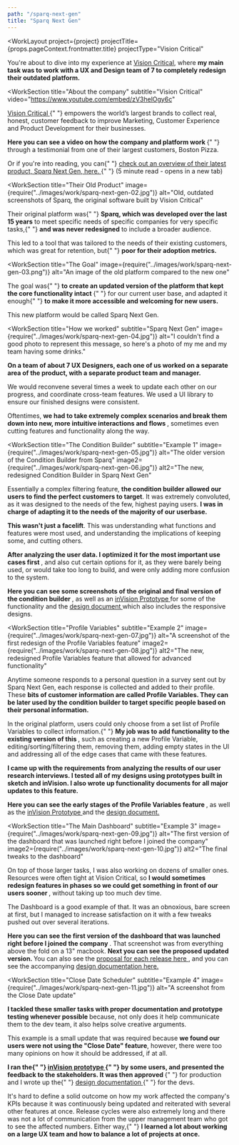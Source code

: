 ```yaml
---
path: "/sparq-next-gen"
title: "Sparq Next Gen"
---
```





<WorkLayout
  project={project}
  projectTitle={props.pageContext.frontmatter.title}
  projectType="Vision Critical"
>
<SEO title={props.pageContext.frontmatter.title} />
<WorkSection title="Overview" 
  image={require("../images/work/sparq-next-gen-01.jpg")}
  alt="Images of Sparq Next Gen displayed on mobile, tablet, and desktop.">
  <p>
    You're about to dive into my experience at <a href="http://www.visioncritical.com/" target="_blank" rel="noreferrer noopener">Vision Critical</a>, where <strong>my main task was to work with a UX and Design team of 7 to completely redesign their outdated platform.</strong>
  </p>
</WorkSection>

<WorkSection
  title="About the company"
  subtitle="Vision Critical"
  video="https://www.youtube.com/embed/zV3helOgy6c"
>
  <p>
    <a
      href="http://www.visioncritical.com/"
      target="_blank"
      rel="noreferrer noopener"
    >
      Vision Critical
    </a>{" "}
    empowers the world’s largest brands to collect real, honest, customer
    feedback to improve Marketing, Customer Experience and Product Development
    for their businesses.
  </p>
  <p>
    <strong>
      Here you can see a video on how the company and platform work
    </strong>{" "}
    through a testimonial from one of their largest customers, Boston Pizza.
  </p>
  <p>
    Or if you're into reading, you can{" "}
    <a
      href="https://www.visioncritical.com/customer-intelligence-platform-features/"
      target="_blank"
      rel="noreferrer noopener"
    >
      check out an overview of their latest product, Sparq Next Gen, here.
    </a>{" "}
    (5 minute read - opens in a new tab)
  </p>
</WorkSection>

<WorkSection
  title="Their Old Product"
  image={require("../images/work/sparq-next-gen-02.jpg")}
  alt="Old, outdated screenshots of Sparq, the original software built by Vision Critical"
>
  <p>
    Their original platform was{" "}
    <strong>Sparq, which was developed over the last 15 years</strong> to meet
    specific needs of specific companies for very specific tasks,{" "}
    <strong>and was never redesigned</strong> to include a broader audience.
  </p>
  <p>
    This led to a tool that was tailored to the needs of their existing
    customers, which was great for retention, but{" "}
    <strong>poor for their adoption metrics.</strong>
  </p>
</WorkSection>

<WorkSection
  title="The Goal"
  image={require("../images/work/sparq-next-gen-03.png")}
  alt="An image of the old platform compared to the new one"
>
  <p>
    The goal was{" "}
    <strong>
      to create an updated version of the platform that kept the core
      functionality intact
    </strong>{" "}
    for our current user base, and adapted it enough{" "}
    <strong>to make it more accessible and welcoming for new users.</strong>
  </p>
  <p>This new platform would be called Sparq Next Gen.</p>
</WorkSection>

<WorkSection
  title="How we worked"
  subtitle="Sparq Next Gen"
  image={require("../images/work/sparq-next-gen-04.jpg")}
  alt="I couldn't find a good photo to represent this message, so here's a photo of my me and my team having some drinks."
>
  <p>
    <strong>
        On a team of about 7 UX Designers, each one of us worked on a separate area of the
        product, with a separate product team and manager.
    </strong>
  </p>

<p>
  We would reconvene several times a week to update each other on our progress,
  and coordinate cross-team features. We used a UI library to ensure our
  finished designs were consistent.
</p>

  <p>
    Oftentimes, <strong>
        we had to take extremely complex scenarios and break them down into new,
        more intuitive interactions and flows
    </strong>, sometimes even cutting features and functionality along the way.
  </p>
</WorkSection>

<WorkSection
  title="The Condition Builder"
  subtitle="Example 1"
  image={require("../images/work/sparq-next-gen-05.jpg")}
  alt="The older version of the Condition Builder from Sparq"
  image2={require("../images/work/sparq-next-gen-06.jpg")}
  alt2="The new, redesigned Condition Builder in Sparq Next Gen"
>
  <p>
    Essentially a complex filtering feature, <strong>the condition builder allowed our users to find the perfect customers to target</strong>. It was extremely convoluted, as it was designed to the needs of the few, highest paying
    users. <strong>I was in charge of adapting it to the needs of the majority of our userbase.</strong>
  </p>

<p>
  <strong>This wasn't just a facelift</strong>. This was understanding what
  functions and features were most used, and understanding the implications of
  keeping some, and cutting others.
</p>

<p>
  <strong>
    After analyzing the user data. I optimized it for the most important use
    cases first
  </strong>
  , and also cut certain options for it, as they were barely being used, or would
  take too long to build, and were only adding more confusion to the system.
</p>

<p>
  <strong>
    Here you can see some screenshots of the original and final version of the
    condition builder
  </strong>
  , as well as an <a
    href="https://invis.io/WV63QOVM2"
    target="_blank"
    rel="noreferrer noopener"
  >
    inVision Prototype
  </a> for some of the functionality and the <a
    href="https://docs.google.com/document/d/1WAYWZpTzK2LQaV4pV_UQGA5kDxvlqq7jMmEPTKN1HyY/edit?usp=sharing"
    target="_blank"
    rel="noreferrer noopener"
  >
    design document
  </a> which also includes the responsive designs.
</p>

</WorkSection>

<WorkSection
  title="Profile Variables"
  subtitle="Example 2"
  image={require("../images/work/sparq-next-gen-07.jpg")}
  alt="A screenshot of the first redesign of the Profile Variables feature"
  image2={require("../images/work/sparq-next-gen-08.jpg")}
  alt2="The new, redesigned Profile Variables feature that allowed for advanced functionality"
>
<p>
  Anytime someone responds to a personal question in a survey sent out by Sparq Next Gen, each
  response is collected and added to their profile. These <strong>bits of customer information are called Profile Variables. They can be later used by the condition builder to target specific people based on their personal information.</strong>
</p>

<p>
  In the original platform, users could only choose from a set list of Profile
  Variables to collect information.{" "}
  <strong>
    My job was to add functionality to the existing version of this
  </strong>
  , such as creating a new Profile Variable, editing/sorting/filtering them, removing
  them, adding empty states in the UI and addressing all of the edge cases that came
  with these features.
</p>

<p>
  <strong>
    I came up with the requirements from analyzing the results of our user
    research interviews. I tested all of my designs using prototypes built in
    sketch and inVision. I also wrote up functionality documents for all major
    updates to this feature.
  </strong>
</p>

<p>
  <strong>
    Here you can see the early stages of the Profile Variables feature
  </strong>
  , as well as the <a
    href="https://invis.io/V25ZZQY7B"
    target="_blank"
    rel="noreferrer noopener"
  >
    inVision Prototype
  </a> and the <a
    href="https://docs.google.com/document/d/1GrEJBw1o2syjunyHndF7zWQvzi9527yLOe5zbWyUNKQ/edit?usp=sharing"
    target="_blank"
    rel="noreferrer noopener"
  >
    design document.
  </a>
</p>

</WorkSection>

<WorkSection
  title="The Main Dashboard"
  subtitle="Example 3"
  image={require("../images/work/sparq-next-gen-09.jpg")}
  alt="The first version of the dashboard that was launched right before I joined the company"
  image2={require("../images/work/sparq-next-gen-10.jpg")}
  alt2="The final tweaks to the dashboard"
>
<p>
  On top of those larger tasks, I was also working on dozens of smaller ones. Resources were
  often tight at Vision Critical, so <strong>
      I would sometimes redesign features in phases so we could get something in front of our
      users sooner
  </strong>
  , without taking up too much dev time.
</p>

<p>
  The Dashboard is a good example of that. It was an obnoxious, bare screen at
  first, but I managed to increase satisfaction on it with a few tweaks pushed
  out over several iterations.
</p>

<p>
  <strong>
    Here you can see the first version of the dashboard that was launched right
    before I joined the company
  </strong>
  . That screenshot was from everything above the fold on a 13" macbook. <strong>
    Next you can see the proposed updated version.
  </strong> You can also see the <a
    href={require("../images/work/sparq-next-gen-99.jpg")}
    target="_blank"
    rel="noreferrer noopener"
  >
    proposal for each release here
  </a>, and you can see the accompanying <a
    href="https://docs.google.com/document/d/1DWQ0-PDKNtIj81p59brabztY3XwB5I4-bc3JaoWFnos/edit?usp=sharing"
    target="_blank"
    rel="noreferrer noopener"
  >
    design documentation here.
  </a>
</p>

</WorkSection>

<WorkSection
  title="Close Date Scheduler"
  subtitle="Example 4"
  image={require("../images/work/sparq-next-gen-11.jpg")}
  alt="A screenshot from the Close Date update"
>
<p>
  <strong>
      I tackled these smaller tasks with proper documentation and prototype testing whenever
      possible
  </strong> because, not only does it help communicate them to the dev team, it also helps solve
  creative arguments.
</p>

<p>
  This example is a small update that was required because
  <strong>we found our users were not using the "Close Date" feature</strong>, however,
  there were too many opinions on how it should be addressed, if at all.
</p>

<p>
  <strong>
    I ran the{" "}
    <a
      href="https://invis.io/K861KLFC6"
      target="_blank"
      rel="noreferrer noopener"
    >
      inVision prototype
    </a>{" "}
    by some users, and presented the feedback to the stakeholders. It was then
    approved
  </strong>{" "}
  for production and I wrote up the{" "}
  <a
    href="https://docs.google.com/document/d/1OU2zLEWUw4nAx3vsHJ_lX16xiptT2Z3lKn2o79DpaU0/edit?usp=sharing"
    target="_blank"
    rel="noreferrer noopener"
  >
    design documentation
  </a>{" "}
  for the devs.
</p>

</WorkSection>

<NextSteps title="Outcome">
  <p>
    It's hard to define a solid outcome on how my work affected the company's
    KPIs because it was continuously being updated and reiterated with several
    other features at once. Release cycles were also extremely long and there
    was not a lot of communication from the upper management team who got to see
    the affected numbers. Either way,{" "}
    <strong>
      I learned a lot about working on a large UX team and how to balance a lot
      of projects at once.
    </strong>
  </p>
</NextSteps>

</WorkLayout>
